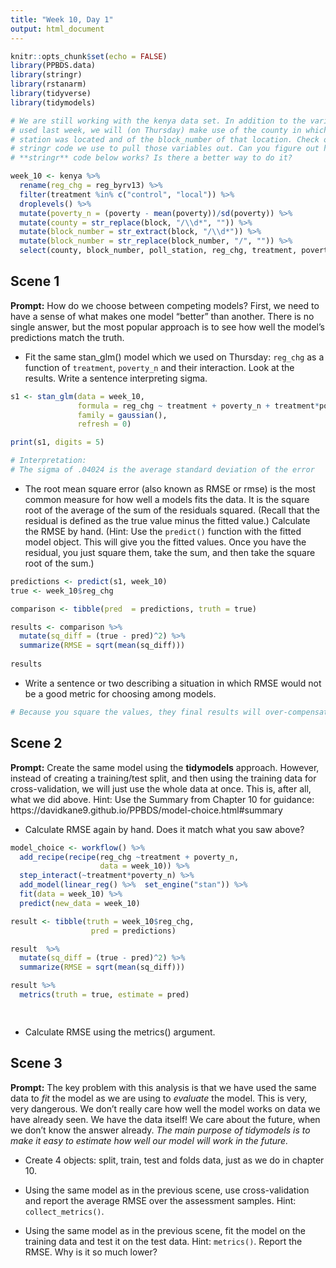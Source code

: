 ```yaml
---
title: "Week 10, Day 1"
output: html_document
---
```


```r
knitr::opts_chunk$set(echo = FALSE)
library(PPBDS.data)
library(stringr)
library(rstanarm)
library(tidyverse)
library(tidymodels)

# We are still working with the kenya data set. In addition to the variables we
# used last week, we will (on Thursday) make use of the county in which the poll
# station was located and of the block_number of that location. Check out the
# stringr code we use to pull those variables out. Can you figure out how the
# **stringr** code below works? Is there a better way to do it?

week_10 <- kenya %>% 
  rename(reg_chg = reg_byrv13) %>% 
  filter(treatment %in% c("control", "local")) %>% 
  droplevels() %>% 
  mutate(poverty_n = (poverty - mean(poverty))/sd(poverty)) %>% 
  mutate(county = str_replace(block, "/\\d*", "")) %>% 
  mutate(block_number = str_extract(block, "/\\d*")) %>% 
  mutate(block_number = str_replace(block_number, "/", "")) %>% 
  select(county, block_number, poll_station, reg_chg, treatment, poverty_n) 

```


## Scene 1

**Prompt:** How do we choose between competing models? First, we need to have a sense of what makes one model "better" than another. There is no single answer, but the most popular approach is to see how well the model's predictions match the truth.


* Fit the same stan_glm() model which we used on Thursday: `reg_chg` as a function of `treatment`, `poverty_n` and their interaction. Look at the results. Write a sentence interpreting sigma.

```r
s1 <- stan_glm(data = week_10,
               formula = reg_chg ~ treatment + poverty_n + treatment*poverty_n,
               family = gaussian(),
               refresh = 0)

print(s1, digits = 5)

# Interpretation: 
# The sigma of .04024 is the average standard deviation of the error

```

* The root mean square error (also known as RMSE or rmse) is the most common measure for how well a models fits the data. It is the square root of the average of the sum of the residuals squared. (Recall that the residual is defined as the true value minus the fitted value.) Calculate the RMSE by hand. (Hint: Use the `predict()` function with the fitted model object. This will give you the fitted values. Once you have the residual, you just square them, take the sum, and then take the square root of the sum.)

```r
predictions <- predict(s1, week_10)
true <- week_10$reg_chg

comparison <- tibble(pred  = predictions, truth = true)

results <- comparison %>%
  mutate(sq_diff = (true - pred)^2) %>%
  summarize(RMSE = sqrt(mean(sq_diff)))
 
results

```

* Write a sentence or two describing a situation in which RMSE would not be a good metric for choosing among models.

```r
# Because you square the values, they final results will over-compensate for the outliers. So it wouldn't be a good model if your data has outliers. It wouldn't be a good metric as well is you care about the direction of the error because RMSE over compensates for the values. 
```



## Scene 2

**Prompt:** Create the same model using the **tidymodels** approach. However, instead of creating a training/test split, and then using the training data for cross-validation, we will just use the whole data at once. This is, after all, what we did above. Hint: Use the Summary from Chapter 10 for guidance: https://davidkane9.github.io/PPBDS/model-choice.html#summary

* Calculate RMSE again by hand. Does it match what you saw above?
```r
model_choice <- workflow() %>%
  add_recipe(recipe(reg_chg ~treatment + poverty_n,
                    data = week_10)) %>%
  step_interact(~treatment*poverty_n) %>%
  add_model(linear_reg() %>%  set_engine("stan")) %>%
  fit(data = week_10) %>%
  predict(new_data = week_10)

result <- tibble(truth = week_10$reg_chg,
                  pred = predictions)

result  %>%
  mutate(sq_diff = (true - pred)^2) %>%
  summarize(RMSE = sqrt(mean(sq_diff)))

result %>%
  metrics(truth = true, estimate = pred)

  
```


* Calculate RMSE using the metrics() argument.



## Scene 3

**Prompt:** The key problem with this analysis is that we have used the same data to *fit* the model as we are using to *evaluate* the model. This is very, very dangerous. We don't really care how well the model works on data we have already seen. We have the data itself! We care about the future, when we don't know the answer already. *The main purpose of tidymodels is to make it easy to estimate how well our model will work in the future.*

* Create 4 objects: split, train, test and folds data, just as we do in chapter 10.

* Using the same model as in the previous scene, use cross-validation and report the average RMSE over the assessment samples. Hint: `collect_metrics()`.

* Using the same model as in the previous scene, fit the model on the training data and test it on the test data. Hint: `metrics()`. Report the RMSE. Why is it so much lower?





